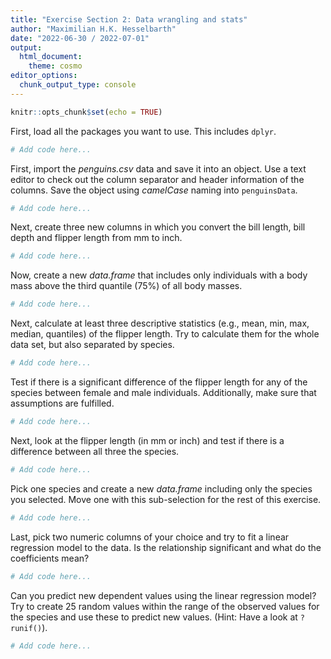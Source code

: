 ```yaml
---
title: "Exercise Section 2: Data wrangling and stats"
author: "Maximilian H.K. Hesselbarth"
date: "2022-06-30 / 2022-07-01"
output:
  html_document:
    theme: cosmo
editor_options: 
  chunk_output_type: console
---
```


```r
knitr::opts_chunk$set(echo = TRUE)
```

First, load all the packages you want to use. This includes `dplyr`.

```r

# Add code here...

```

First, import the _penguins.csv_ data and save it into an object. Use a text editor to check out the column separator and header information of the columns. Save the object using _camelCase_ naming into `penguinsData`.

```r

# Add code here...

```

Next, create three new columns in which you convert the bill length, bill depth and flipper length from mm to inch. 

```r

# Add code here...

```

Now, create a new _data.frame_ that includes only individuals with a body mass above the third quantile (75%) of all body masses. 

```r

# Add code here...

```

Next, calculate at least three descriptive statistics (e.g., mean, min, max, median, quantiles) of the flipper length. Try to calculate them for the whole data set, but also separated by species. 

```r

# Add code here...

```

Test if there is a significant difference of the flipper length for any of the species between female and male individuals. Additionally, make sure that assumptions are fulfilled.

```r

# Add code here...

```

Next, look at the flipper length (in mm or inch) and test if there is a difference between all three the species.

```r

# Add code here...

```

Pick one species and create a new _data.frame_ including only the species you selected. Move one  with this sub-selection for the rest of this exercise.

```r

# Add code here...

```

Last, pick two numeric columns of your choice and try to fit a linear regression model to the data. Is the relationship significant and what do the coefficients mean?

```r

# Add code here...

```

Can you predict new dependent values using the linear regression model? Try to create 25 random values within the range of the observed values for the species and use these to predict new values. (Hint: Have a look at `?runif()`).

```r

# Add code here...

```

